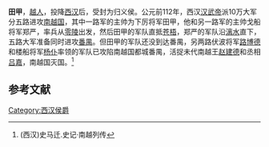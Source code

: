 '''田甲'''，[[越人|越人]]，投降[[西汉|西汉]]后，受封为归义侯。公元前112年，西汉[[汉武帝|汉武帝]]派10万大军分五路进攻[[南越国|南越国]]，其中一路军的主帅为下厉将军田甲，他和另一路军的主帅戈船将军郑严，率兵从[[零陵郡|零陵]]出发，然后田甲的军队直抵[[苍梧县|苍梧]]，郑严的军队沿[[漓水|漓水]]直下，五路大军准备同时进攻[[番禺县|番禺]]。但田甲的军队还没到达番禺，另两路伏波将军[[路博德|路博德]]和楼船将军[[杨仆|杨仆]]率领的军队已攻陷南越国都城番禺，活捉未代南越王[[赵建德|赵建德]]和丞相[[吕嘉_(南越国)|吕嘉]]，南越国灭国。<ref>(西汉)史马迁.史记·南越列传</ref>

==参考文献==
{{reflist}}

[[Category:西汉侯爵|Category:西汉侯爵]]